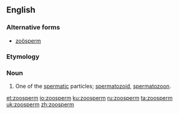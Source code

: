 ==English==
{{Webster 1913}}
===Alternative forms===
* [[zoösperm]]
===Etymology===
{{rfe}}
===Noun===
{{en-noun}}

# {{context|biology|lang=en}} One of the [[spermatic]] particles; [[spermatozoid]], [[spermatozoon]].

[[et:zoosperm]]
[[io:zoosperm]]
[[ku:zoosperm]]
[[ru:zoosperm]]
[[ta:zoosperm]]
[[uk:zoosperm]]
[[zh:zoosperm]]